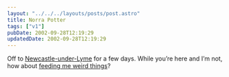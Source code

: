 ```yaml
---
layout: "../../../layouts/posts/post.astro"
title: Norra Potter
tags: ["v1"]
pubDate: 2002-09-28T12:19:29
updatedDate: 2002-09-28T12:19:29
---
```


Off to [Newcastle-under-Lyme][1] for a few days. While you&#8217;re here and I&#8217;m not, how about [feeding me weird things][2]?

[1]: http://www.knowhere.co.uk/3216.html "Knowhere Guide: Newcastle-under-Lyme"
[2]: /straplines/add/ "anglepoised: add a strapline. of course, i can't add them to the pool til I get back..."
